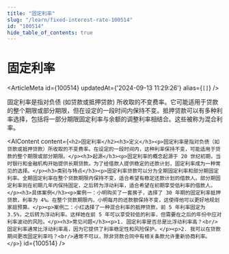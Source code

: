 ```yaml
---
title: "固定利率"
slug: "/learn/fixed-interest-rate-100514"
id: "100514"
hide_table_of_contents: true
---
```



# 固定利率

<ArticleMeta id={100514} updatedAt={'2024-09-13 11:29:26'} alias={`[]`} />
<div className='border-solid border-b border-t-0 my-4 border-[var(--ifm-color-gray-300)]' />

固定利率是指对负债 (如贷款或抵押贷款) 所收取的不变费率。它可能适用于贷款的整个期限或部分期限，但在设定的一段时间内保持不变。抵押贷款可以有多种利率选择，包括将一部分期限固定利率与余额的调整利率相结合。这些被称为混合利率。

<AIContent content={`<h2>固定利率</h2><h3>定义</h3><p>固定利率是指对负债（如贷款或抵押贷款）所收取的不变费率。在设定的一段时间内，这种利率保持不变，可能适用于贷款的整个期限或部分期限。</p><h3>起源</h3><p>固定利率的概念起源于 20 世纪初期，当时银行和金融机构开始提供长期贷款。为了给借款人提供稳定的还款计划，固定利率成为一种常见的选择。</p><h3>类别与特点</h3><p>固定利率贷款可以分为全期固定利率和部分期固定利率。全期固定利率在整个贷款期限内保持不变，适合希望有稳定还款计划的借款人。部分期固定利率则在初期几年内保持固定，之后转为浮动利率，适合希望在初期享受低利率的借款人。</p><h3>具体案例</h3><p>案例一：小明购买了一套房子，选择了 30 年期的固定利率抵押贷款，利率为 4%。在整个贷款期限内，小明每月的还款额保持不变，这使得他可以更好地规划家庭预算。</p><p>案例二：小红选择了一种混合利率的抵押贷款，前 5 年利率固定为 3.5%，之后转为浮动利率。这样她在前 5 年可以享受较低的利率，但需要在之后的年份中应对利率波动的风险。</p><h3>常见问题</h3><p>1. 固定利率是否总是比浮动利率高？<br/>固定利率通常比浮动利率高，因为它提供了利率稳定性和风险保护。</p><p>2. 我可以在贷款期间更改固定利率吗？<br/>通常不可以，除非贷款合同中有相关条款允许重新协商利率。</p>`} id={100514} />
